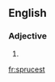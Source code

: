 ==English==

===Adjective===
{{head|en|adjective superlative form}}

# {{en-superlative of|spruce}}

[[fr:sprucest]]